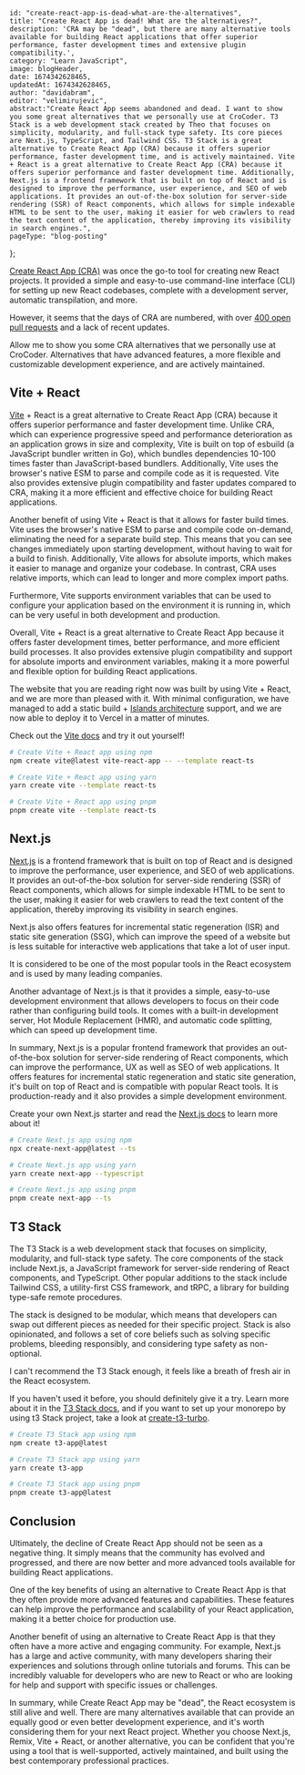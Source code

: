 
    id: "create-react-app-is-dead-what-are-the-alternatives",
    title: "Create React App is dead! What are the alternatives?",
    description: 'CRA may be "dead", but there are many alternative tools available for building React applications that offer superior performance, faster development times and extensive plugin compatibility.',
    category: "Learn JavaScript",
    image: blogHeader,
    date: 1674342628465,
    updatedAt: 1674342628465,
    author: "davidabram",
    editor: "velimirujevic",
    abstract:"Create React App seems abandoned and dead. I want to show you some great alternatives that we personally use at CroCoder. T3 Stack is a web development stack created by Theo that focuses on simplicity, modularity, and full-stack type safety. Its core pieces are Next.js, TypeScript, and Tailwind CSS. T3 Stack is a great alternative to Create React App (CRA) because it offers superior performance, faster development time, and is actively maintained. Vite + React is a great alternative to Create React App (CRA) because it offers superior performance and faster development time. Additionally, Next.js is a frontend framework that is built on top of React and is designed to improve the performance, user experience, and SEO of web applications. It provides an out-of-the-box solution for server-side rendering (SSR) of React components, which allows for simple indexable HTML to be sent to the user, making it easier for web crawlers to read the text content of the application, thereby improving its visibility in search engines.",
    pageType: "blog-posting"
};



[Create React App (CRA)](https://github.com/facebook/create-react-app) was once the go-to tool for creating new React projects. It provided a simple and easy-to-use command-line interface (CLI) for setting up new React codebases, complete with a development server, automatic transpilation, and more. 

However, it seems that the days of CRA are numbered, with over [400 open pull requests](https://github.com/facebook/create-react-app/pulls) and a lack of recent updates. 

Allow me to show you some CRA alternatives that we personally use at CroCoder. Alternatives that have advanced features, a more flexible and customizable development experience, and are actively maintained.

<ContentTable tocData={props.toc} />


## Vite + React

[Vite](https://vitejs.dev/) + React is a great alternative to Create React App (CRA) because it offers superior performance and faster development time. Unlike CRA, which can experience progressive speed and performance deterioration as an application grows in size and complexity, Vite is built on top of esbuild (a JavaScript bundler written in Go), which bundles dependencies 10-100 times faster than JavaScript-based bundlers. Additionally, Vite uses the browser's native ESM to parse and compile code as it is requested. Vite also provides extensive plugin compatibility and faster updates compared to CRA, making it a more efficient and effective choice for building React applications.

Another benefit of using Vite + React is that it allows for faster build times. Vite uses the browser's native ESM to parse and compile code on-demand, eliminating the need for a separate build step. This means that you can see changes immediately upon starting development, without having to wait for a build to finish. Additionally, Vite allows for absolute imports, which makes it easier to manage and organize your codebase. In contrast, CRA uses relative imports, which can lead to longer and more complex import paths.

Furthermore, Vite supports environment variables that can be used to configure your application based on the environment it is running in, which can be very useful in both development and production.

Overall, Vite + React is a great alternative to Create React App because it offers faster development times, better performance, and more efficient build processes. It also provides extensive plugin compatibility and support for absolute imports and environment variables, making it a more powerful and flexible option for building React applications.

The website that you are reading right now was built by using Vite + React, and we are more than pleased with it. With minimal configuration, we have managed to add a static build + [Islands architecture](https://www.patterns.dev/posts/islands-architecture/) support, and we are now able to deploy it to Vercel in a matter of minutes. 

Check out the [Vite docs](https://vitejs.dev/guide/#scaffolding-your-first-vite-project) and try it out yourself!

```bash
# Create Vite + React app using npm
npm create vite@latest vite-react-app -- --template react-ts

# Create Vite + React app using yarn
yarn create vite --template react-ts

# Create Vite + React app using pnpm
pnpm create vite --template react-ts
```


## Next.js

[Next.js](https://nextjs.org/) is a frontend framework that is built on top of React and is designed to improve the performance, user experience, and SEO of web applications. It provides an out-of-the-box solution for server-side rendering (SSR) of React components, which allows for simple indexable HTML to be sent to the user, making it easier for web crawlers to read the text content of the application, thereby improving its visibility in search engines. 

Next.js also offers features for incremental static regeneration (ISR) and static site generation (SSG), which can improve the speed of a website but is less suitable for interactive web applications that take a lot of user input. 

It is considered to be one of the most popular tools in the React ecosystem and is used by many leading companies.

Another advantage of Next.js is that it provides a simple, easy-to-use development environment that allows developers to focus on their code rather than configuring build tools. It comes with a built-in development server, Hot Module Replacement (HMR), and automatic code splitting, which can speed up development time.

In summary, Next.js is a popular frontend framework that provides an out-of-the-box solution for server-side rendering of React components, which can improve the performance, UX as well as SEO of web applications. It offers features for incremental static regeneration and static site generation, it's built on top of React and is compatible with popular React tools. It is production-ready and it also provides a simple development environment.

Create your own Next.js starter and read the [Next.js docs](https://nextjs.org/docs/getting-started) to learn more about it!

```bash
# Create Next.js app using npm
npx create-next-app@latest --ts

# Create Next.js app using yarn
yarn create next-app --typescript

# Create Next.js app using pnpm
pnpm create next-app --ts
```

## T3 Stack 

The T3 Stack is a web development stack that focuses on simplicity, modularity, and full-stack type safety. The core components of the stack include Next.js, a JavaScript framework for server-side rendering of React components, and TypeScript. Other popular additions to the stack include Tailwind CSS, a utility-first CSS framework, and tRPC, a library for building type-safe remote procedures. 

The stack is designed to be modular, which means that developers can swap out different pieces as needed for their specific project. Stack is also opinionated, and follows a set of core beliefs such as solving specific problems, bleeding responsibly, and considering type safety as non-optional.

I can't recommend the T3 Stack enough, it feels like a breath of fresh air in the React ecosystem.

If you haven't used it before, you should definitely give it a try. Learn more about it in the [T3 Stack docs](https://t3.gg/docs/stack/introduction), and if you want to set up your monorepo by using t3 Stack project, take a look at [create-t3-turbo](https://github.com/t3-oss/create-t3-turbo).

```bash
# Create T3 Stack app using npm
npm create t3-app@latest

# Create T3 Stack app using yarn
yarn create t3-app

# Create T3 Stack app using pnpm
pnpm create t3-app@latest
```

## Conclusion

Ultimately, the decline of Create React App should not be seen as a negative thing. It simply means that the community has evolved and progressed, and there are now better and more advanced tools available for building React applications.

One of the key benefits of using an alternative to Create React App is that they often provide more advanced features and capabilities. These features can help improve the performance and scalability of your React application, making it a better choice for production use.

Another benefit of using an alternative to Create React App is that they often have a more active and engaging community. For example, Next.js has a large and active community, with many developers sharing their experiences and solutions through online tutorials and forums. This can be incredibly valuable for developers who are new to React or who are looking for help and support with specific issues or challenges.

In summary, while Create React App may be "dead", the React ecosystem is still alive and well. There are many alternatives available that can provide an equally good or even better development experience, and it's worth considering them for your next React project. Whether you choose Next.js, Remix, Vite + React, or another alternative, you can be confident that you're using a tool that is well-supported, actively maintained, and built using the best contemporary professional practices.


